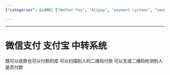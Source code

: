 ```yaml
---
{"categories": &id001 ["WeChat Pay", "Alipay", "payment systems", "sending money", "receiving money", "QR codes", "mobile payments"], "category": "Payment Systems", "date": "2023-12-22 23:52:59", "description": "WeChat Pay and Alipay are popular payment systems in China that facilitate sending and receiving money, as well as scanning and generating QR codes for transactions.", "tags": *id001, "title": "Understanding WeChat Pay and Alipay: The Popular Payment Systems in China"}

---
```


------

# 微信支付 支付宝 中转系统

既可以收款也可以付款的库 可以扫描别人的二维码付款 可以生成二维码检测别人是否付款

